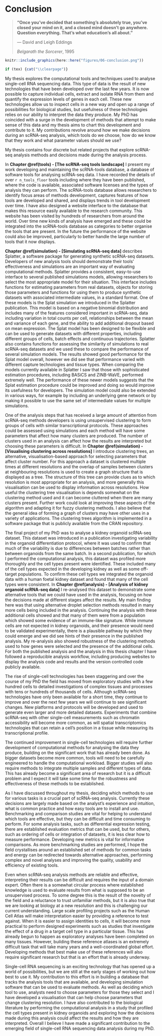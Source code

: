 # Conclusion {#conclusion}

> **"Once you've decided that something's absolutely true, you've closed your
> mind on it, and a closed mind doesn't go anywhere. Question everything. That's
> what education's all about."**
>
> --- David and Leigh Eddings
>
> _Belgarath the Sorcerer_, 1995

```r
knitr::include_graphics(here::here("figures/06-conclusion.png"))

if (tex) {cat("\\clearpage")}
```

My thesis explores the computational tools and techniques used to analyse
single-cell RNA sequencing data. This type of data is the result of new
technologies that have been developed over the last few years. It is now
possible to capture individual cells, extract and isolate RNA from them and
quantify the expression levels of genes in each cell. These new technologies
allow us to inspect cells in a new way and open up a range of possibilities for
biological studies, but usefulness of these technologies relies on our ability
to interpret the data they produce. My PhD has coincided with a surge in the
development of methods that attempt to make sense of this data and my thesis
aims to chart this development and contribute to it. My contributions revolve
around how we make decisions during an scRNA-seq analysis, which tools do we
choose, how do we know that they work and what parameter values should we use?

My thesis contains four discrete but related projects that explore scRNA-seq
analysis methods and decisions made during the analysis process.

In **Chapter \@ref(tools) - [The scRNA-seq tools landscape]** I present my work
developing and maintaining the scRNA-tools database, a database of software
tools for analysing scRNA-seq data. I have recorded the details of over
`r n_tools_floor` tools including where they have been published, where the code
is available, associated software licenses and the types of analysis they can
perform. The scRNA-tools database allows researchers to identify focus areas of
methods development, captures features of how tools are developed and shared,
and displays trends in tool development over time. I have also designed a
website interface to the database that makes this resource easily available to
the research community. This website has been visited by hundreds of
researchers from around the world. Over time new kinds of analysis have emerged
and these could be integrated into the scRNA-tools database as categories to
better organise the tools that are present. In the future the performance of
the website could also be improved, particularly to better handle the large
number of tools that it now displays.

**Chapter \@ref(simulation) - [Simulating scRNA-seq data]** describes Splatter,
a software package for generating synthetic scRNA-seq datasets. Developers of
new analysis tools should demonstrate their tools' effectiveness and
simulations are an important way of evaluating computational methods. Splatter
provides a consistent, easy-to-use interface to several published simulations
models, allowing researchers to select the most appropriate model for their
situation. This interface includes functions for estimating parameters from
real datasets, objects for storing those parameters and functions for using
them to produce synthetic datasets with associated intermediate values, in a
standard format. One of these models is the Splat simulation we introduced in
the Splatter publication. This model is based on a negative binomial
distribution and includes many of the features considered important in
scRNA-seq, data including variation in total counts per cell, relationships
between the mean and variance of each gene, and the ability to add additional
dropout based on mean expression. The Splat model has been designed to be
flexible and can be used to generate datasets with different properties,
including different groups of cells, batch effects and continuous trajectories.
Splatter also contains functions for assessing the similarity of simulations to
real scRNA-seq datasets and we used these to compare the performance of several
simulation models. The results showed good performance for the Splat model
overall, however we did see that performance varied with different capture
technologies and tissue types. When comparing the models currently available in
Splatter I saw that those with sophisticated estimation procedures, including
BASiCS and ZINB-WaVE, performed extremely well. The performance of these newer
models suggests that the Splat estimation procedure could be improved and doing
so would improve its usefulness for developers. The simulation model could also
be extended in various ways, for example by including an underlying gene
network or by making it possible to use the same set of intermediate values for
multiple simulations.

One of the analysis steps that has received a large amount of attention from
scRNA-seq methods developers is using unsupervised clustering to form groups of
cells with similar transcriptional protocols. These approaches could be
assessed using simulations and each method will have some parameters that
affect how many clusters are produced. The number of clusters used in an
analysis can affect how the results are interpreted but choosing these
parameters is difficult. In **Chapter \@ref(simulation) - [Visualising
clustering across resolutions]** I introduce clustering trees, an alternative,
visualisation-based approach for selecting parameters that affect cluster
number. For this approach a dataset is clustered multiple times at different
resolutions and the overlap of samples between clusters at neighbouring
resolutions is used to create a graph structure that is displayed as a tree.
The structure of this tree can provide clues as to which resolution is most
appropriate for an analysis, and more generally this visualisation can be used
to display information across resolutions. How useful the clustering tree
visualisation is depends somewhat on the clustering method used and it can
become cluttered when there are many clusters present. Further work could look
at improving these aspects of the algorithm and adapting it for fuzzy
clustering methods. I also believe that the general idea of forming a graph of
clusters may have other uses in a variety of applications. The clustering trees
algorithm is implemented in a software package that is publicly available from
the CRAN repository.

The final project of my PhD was to analyse a kidney organoid scRNA-seq dataset.
This dataset was introduced in a publication investigating variability in the
organoid differentiation protocol, where it was used to confirm that much of
the variability is due to differences between batches rather than between
organoids from the same batch. In a second publication, for which I performed
the computational analysis, this dataset was profiled more thoroughly and the
cell types present were identified. These included many of the cell types
expected in the developing kidney as well as some off-target populations. To
confirm these cell types we integrated the organoid data with a human foetal
kidney dataset and found that many of the cell types were consistent. In
**Chapter \@ref(analysis) - [Analysis of kidney organoid scRNA-seq data]** I
re-analysed this dataset to demonstrate some alternative tools that we could
have used in the analysis, focusing on how the decisions made at different
stages affect the results. My main finding here was that using alternative
droplet selection methods resulted in many more cells being included in the
analysis. Continuing the analysis with these additional cells showed and that
many of them were from a population which showed some evidence of an
immune-like signature. While immune cells are not expected in kidney organoids,
and their presence would need to be validated experimentally, there is a
plausible pathway by which they could emerge and we did see hints of their
presence in the published analysis. My re-analysis also showed robustness of
the clustering methods used to how genes were selected and the presence of the
additional cells. For both the published analysis and the analysis in this
thesis chapter I have followed a reproducible analysis workflow, including
producing websites to display the analysis code and results and the version
controlled code publicly available.

The rise of single-cell technologies has been staggering and over the course of
my PhD the field has moved from exploratory studies with a few hundred cells to
detailed investigations of complex tissues and processes with tens or hundreds
of thousands of cells. Although scRNA-seq technologies have only been available
for a short time, they continue to improve and over the next few years we will
continue to see significant changes. New platforms and protocols will be
developed and used to generate even larger and more detailed datasets.
Experiments that combine scRNA-seq with other single-cell measurements such as
chromatin accessibility will become more common, as will spatial
transcriptomics technologies that can retain a cell's position in a tissue
while measuring its transcriptional profile.

The continued improvement in single-cell technologies will require further
development of computational methods for analysing the data they produce,
building on the significant work that has already been done. As bigger datasets
become more common, tools will need to be carefully engineered to handle the
computational workload. Bigger studies will also require methods to integrate
multiple samples and different types of data. This has already become a
significant area of research but it is a difficult problem and I expect it will
take some time for the robustness and effectiveness of these methods to be
established.

As I have discussed throughout my thesis, deciding which methods to use for
various tasks is a crucial part of scRNA-seq analysis. Currently these
decisions are largely made based on the analyst's experience and intuition,
what is common practice and how easy tools are to install and use. Benchmarking
and comparison studies are vital for helping to understand which tools are
effective, but they can be difficult and time consuming to perform. For some
analysis tasks, such as differential expression testing, there are established
evaluation metrics that can be used, but for others, such as ordering of cells
or integration of datasets, it is less clear how to measure performance.
Developing new metrics is vital for informative comparisons. As more
benchmarking studies are performed, I hope the field crystallises around an
established set of methods for common tasks and energy can be redirected
towards alternative approaches, performing complex and novel analyses and
improving the quality, usability and efficiency of existing tools.

Even when scRNA-seq analysis methods are reliable and effective, interpreting
their results can be difficult and requires the input of a domain expert. Often
there is a somewhat circular process where established knowledge is used to
evaluate results from what is supposed to be an unsupervised process. To some
degree this is the result of the novelty of the field and a reluctance to trust
unfamiliar methods, but it is also true that we are looking at biology at a new
resolution and this is challenging our current understanding. Large scale
profiling projects such as the Human Cell Atlas will make interpretation easier
by providing a reference to test against. When it is easier to assign
identities to cells, it will become more practical to perform designed
experiments such as studies that investigate the effect of a drug in a target
cell type in a particular tissue. This has already begun to happen as
exploratory analyses have been completed on many tissues. However, building
these reference atlases is an extremely difficult task that will take many
years and a well-coordinated global effort. Developing methods that best make
use of these references will also require significant research but that is an
effort that is already underway.

Single-cell RNA sequencing is an exciting technology that has opened up a world
of possibilities, but we are still at the early stages of working out how best
to use it. My contribution to this effort is in building a database that tracks
the analysis tools that are available, and developing simulation software that
can be used to evaluate methods. As well as deciding which tool to use,
analysts need to choose parameters for those they select and I have developed a
visualisation that can help choose parameters that change clustering
resolution. I have also contributed to the biological literature by performing
the computational analysis in a study that profiled the cell types present in
kidney organoids and exploring how the decisions made during this analysis
could affect the results and how they are interpreted. Overall I believe I have
made a significant contribution to the emerging field of single-cell RNA
sequencing data analysis during my PhD.
